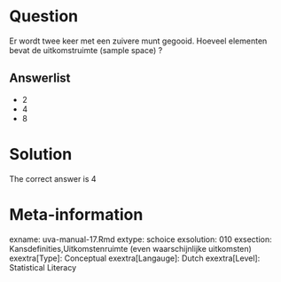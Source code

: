 Question
========

Er wordt twee keer met een zuivere munt gegooid. Hoeveel elementen bevat de uitkomstruimte (sample space) ? 

Answerlist
----------
* 2
* 4
* 8

Solution
========

The correct answer is  4 

Meta-information
================
exname: uva-manual-17.Rmd 
extype: schoice 
exsolution: 010 
exsection: Kansdefinities,Uitkomstenruimte (even waarschijnlijke uitkomsten) 
exextra[Type]: Conceptual
exextra[Langauge]: Dutch 
exextra[Level]: Statistical Literacy
